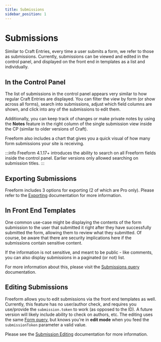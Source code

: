 ```yaml
---
title: Submissions
sidebar_position: 1
---
```





# Submissions

Similar to Craft Entries, every time a user submits a form, we refer to those as submissions. Currently, submissions can be viewed and edited in the control panel, and displayed on the front end in templates as a list and individually.

## In the Control Panel

The list of submissions in the control panel appears very similar to how regular Craft Entries are displayed. You can filter the view by form (or show across all forms), search into submissions, adjust which field columns are shown, and click into any of the submissions to edit them.

Additionally, you can keep track of changes or make private notes by using the **Notes** feature in the right column of the single submission view inside the CP (similar to older versions of Craft).

Freeform also includes a chart that gives you a quick visual of how many form submissions your site is receiving.

:::info
Freeform 4.1.17+ introduces the ability to search on all Freeform fields inside the control panel. Earlier versions only allowed searching on submission titles.
:::

<Photo img={SubmissionsListPhoto} alt="Submissions" />
<Photo img={SubmissionsDetailPhoto} alt="Edit Submissions" />

## Exporting Submissions

Freeform includes 3 options for exporting (2 of which are Pro only). Please refer to the [Exporting](./exporting.mdx) documentation for more information.

## In Front End Templates

One common use-case might be displaying the contents of the form submission to the user that submitted it right after they have successfully submitted the form, allowing them to review what they submitted. Of course, be aware that there are security implications here if the submissions contain sensitive content.

If the information is not sensitive, and meant to be public - like comments, you can also display submissions in a paginated (or not) list.

For more information about this, please visit the [Submissions query](../templates/queries/submissions.mdx) documentation.

## Editing Submissions <Badge type="pro" text="Pro" />

Freeform allows you to edit submissions via the front end templates as well. Currently, this feature has no user/author check, and requires you use/provide the `submission.token` to work (as opposed to the ID). <secret>A future version will likely include ability to check on authors, etc.</secret> The editing uses the same [Form query](./../templates/queries/form.mdx), but knows you're in **edit mode** when you feed the `submissionToken` parameter a valid value.

Please see the [Submission Editing](./submission-editing.mdx) documentation for more information.
